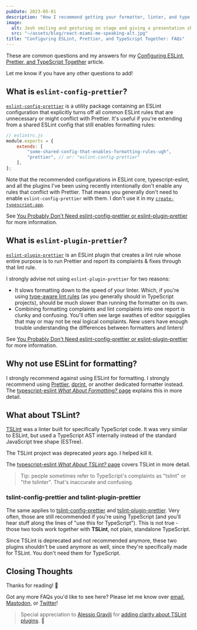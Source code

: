 ```yaml
---
pubDate: 2023-05-01
description: "How I recommend getting your formatter, linter, and type checker to play together nicely."
image:
  alt: Josh smiling and gesturing on stage and giving a presentation showing the "Type Checking React (v2)" from the linked slides.
  src: "~/assets/blog/react-miami-me-speaking-alt.jpg"
title: "Configuring ESLint, Prettier, and TypeScript Together: FAQs"
---
```


These are common questions and my answers for my [Configuring ESLint, Prettier, and TypeScript Together](../configuring-eslint-prettier-and-typescript-together) article.

Let me know if you have any other questions to add!

## What is `eslint-config-prettier`?

[`eslint-config-prettier`](https://www.npmjs.com/package/eslint-config-prettier) is a utility package containing an ESLint configuration that explicitly turns off all common ESLint rules that are unnecessary or might conflict with Prettier.
It's useful if you're extending from a shared ESLint config that still enables formatting rules:

```js
// eslintrc.js
module.exports = {
	extends: [
		"some-shared-config-that-enables-formatting-rules-ugh",
		"prettier", // or: "eslint-config-prettier"
	],
};
```

Note that the recommended configurations in ESLint core, typescript-eslint, and all the plugins I've been using recently intentionally don't enable any rules that conflict with Prettier.
That means you generally don't need to enable `eslint-config-prettier` with them.
I don't use it in my [`create-typescript-app`](https://github.com/JoshuaKGoldberg/create-typescript-app).

See [You Probably Don't Need eslint-config-prettier or eslint-plugin-prettier](../you-probably-dont-need-eslint-config-prettier-or-eslint-plugin-prettier) for more information.

## What is `eslint-plugin-prettier`?

[`eslint-plugin-prettier`](https://www.npmjs.com/package/eslint-plugin-prettier) is an ESLint plugin that creates a lint rule whose entire purpose is to run Prettier and report its complaints & fixes through that lint rule.

I strongly advise not using `eslint-plugin-prettier` for two reasons:

- It slows formatting down to the speed of your linter. Which, if you're using [type-aware lint rules](https://typescript-eslint.io/linting/typed-linting) (as you generally should in TypeScript projects), should be much slower than running the formatter on its own.
- Combining formatting complaints and lint complaints into one report is clunky and confusing. You'll often see large swathes of editor squigglies that may or may not be real logical complaints. New users have enough trouble understanding the differences between formatters and linters!

See [You Probably Don't Need eslint-config-prettier or eslint-plugin-prettier](../you-probably-dont-need-eslint-config-prettier-or-eslint-plugin-prettier) for more information.

## Why not use ESLint for formatting?

I strongly recommend against using ESLint for formatting.
I strongly recommend using [Prettier](https://prettier.io), [dprint](https://dprint.dev), or another dedicated formatter instead.
The [typescript-eslint _What About Formatting?_ page](https://typescript-eslint.io/linting/troubleshooting/formatting) explains this in more detail.

## What about TSLint?

[TSLint](https://palantir.github.io/tslint) was a linter built for specifically TypeScript code.
It was very similar to ESLint, but used a TypeScript AST internally instead of the standard JavaScript tree shape (ESTree).

The TSLint project was deprecated _years_ ago.
I helped kill it.

The [typescript-eslint _What About TSLint?_ page](https://typescript-eslint.io/linting/troubleshooting/tslint) covers TSLint in more detail.

> Tip: people sometimes refer to TypeScript's complaints as "tslint" or "the tslinter".
> That's inaccurate and confusing.

### tslint-config-prettier and tslint-plugin-prettier

The same applies to [tslint-config-prettier](https://github.com/prettier/tslint-config-prettier) and [tslint-plugin-prettier](https://github.com/prettier/tslint-plugin-prettier). Very often, those are still recommended if you're using TypeScript (and you'll hear stuff along the lines of "use this for TypeScript"). This is not true - those two tools work together with **TSLint**, not plain, standalone TypeScript.

Since TSLint is deprecated and not recommended anymore, these two plugins shouldn't be used anymore as well, since they're specifically made for TSLint. You don't need them for TypeScript.

## Closing Thoughts

Thanks for reading! 💖

Got any more FAQs you'd like to see here?
Please let me know over [email](mailto:blog@joshuakgoldberg.com), [Mastodon](https://fosstodon.org/@JoshuaKGoldberg), or [Twitter](https://twitter.com/JoshuaKGoldberg)!

> Special appreciation to [Alessio Gravili](https://github.com/AlessioGr) for [adding clarity about TSLint plugins](https://github.com/JoshuaKGoldberg/Goldblog/pull/386). 💙
